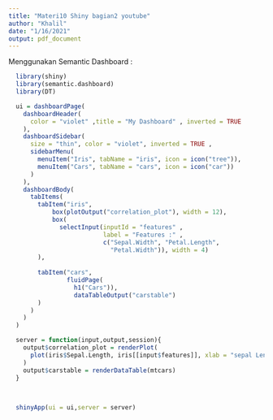 ```yaml
---
title: "Materi10 Shiny bagian2 youtube"
author: "Khalil"
date: "1/16/2021"
output: pdf_document
---
```

Menggunakan Semantic Dashboard : 
```r
  library(shiny)
  library(semantic.dashboard)
  library(DT)
```

```r
  ui = dashboardPage(
    dashboardHeader(
      color = "violet" ,title = "My Dashboard" , inverted = TRUE
    ),
    dashboardSidebar(
      size = "thin", color = "violet", inverted = TRUE , 
      sidebarMenu(
        menuItem("Iris", tabName = "iris", icon = icon("tree")),
        menuItem("Cars", tabName = "cars", icon = icon("car"))
      )
    ),
    dashboardBody(
      tabItems(
        tabItem("iris",
            box(plotOutput("correlation_plot"), width = 12),
            box(
              selectInput(inputId = "features" , 
                          label = "Features :" ,
                          c("Sepal.Width", "Petal.Length",
                            "Petal.Width")), width = 4)    
        ),
        
        tabItem("cars",
                fluidPage(
                  h1("Cars")),
                  dataTableOutput("carstable")
        )
      )
    )
  )
```

```r
  server = function(input,output,session){
    output$correlation_plot = renderPlot(
      plot(iris$Sepal.Length, iris[[input$features]], xlab = "sepal Length", ylab = "Features")
    )
    output$carstable = renderDataTable(mtcars)
  }
  
  
```

```r
  shinyApp(ui = ui,server = server)
```


